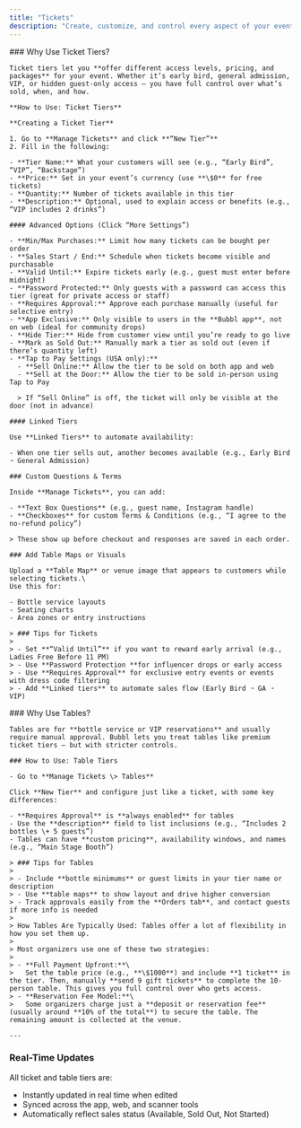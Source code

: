 ```yaml
---
title: "Tickets"
description: "Create, customize, and control every aspect of your event’s ticketing — from general admission to high-end tables — with complete flexibility and precision."
---
```



<Tabs>
  <Tab title="Tickets">
    ### Why Use Ticket Tiers?

    Ticket tiers let you **offer different access levels, pricing, and packages** for your event. Whether it’s early bird, general admission, VIP, or hidden guest-only access — you have full control over what’s sold, when, and how.

    **How to Use: Ticket Tiers**

    **Creating a Ticket Tier**

    1. Go to **Manage Tickets** and click **“New Tier”**
    2. Fill in the following:

    - **Tier Name:** What your customers will see (e.g., “Early Bird”, “VIP”, “Backstage”)
    - **Price:** Set in your event’s currency (use **\$0** for free tickets)
    - **Quantity:** Number of tickets available in this tier
    - **Description:** Optional, used to explain access or benefits (e.g., “VIP includes 2 drinks”)

    #### Advanced Options (Click “More Settings”)

    - **Min/Max Purchases:** Limit how many tickets can be bought per order
    - **Sales Start / End:** Schedule when tickets become visible and purchasable
    - **Valid Until:** Expire tickets early (e.g., guest must enter before midnight)
    - **Password Protected:** Only guests with a password can access this tier (great for private access or staff)
    - **Requires Approval:** Approve each purchase manually (useful for selective entry)
    - **App Exclusive:** Only visible to users in the **Bubbl app**, not on web (ideal for community drops)
    - **Hide Tier:** Hide from customer view until you’re ready to go live
    - **Mark as Sold Out:** Manually mark a tier as sold out (even if there’s quantity left)
    - **Tap to Pay Settings (USA only):**
      - **Sell Online:** Allow the tier to be sold on both app and web
      - **Sell at the Door:** Allow the tier to be sold in-person using Tap to Pay

      > If “Sell Online” is off, the ticket will only be visible at the door (not in advance)

    #### Linked Tiers

    Use **Linked Tiers** to automate availability:

    - When one tier sells out, another becomes available (e.g., Early Bird ➝ General Admission)

    ### Custom Questions & Terms

    Inside **Manage Tickets**, you can add:

    - **Text Box Questions** (e.g., guest name, Instagram handle)
    - **Checkboxes** for custom Terms & Conditions (e.g., “I agree to the no-refund policy”)

    > These show up before checkout and responses are saved in each order.

    ### Add Table Maps or Visuals

    Upload a **Table Map** or venue image that appears to customers while selecting tickets.\
    Use this for:

    - Bottle service layouts
    - Seating charts
    - Area zones or entry instructions

    > ### Tips for Tickets
    >
    > - Set **“Valid Until”** if you want to reward early arrival (e.g., Ladies Free Before 11 PM)
    > - Use **Password Protection **for influencer drops or early access
    > - Use **Requires Approval** for exclusive entry events or events with dress code filtering
    > - Add **Linked tiers** to automate sales flow (Early Bird ➝ GA ➝ VIP)
  </Tab>
  <Tab title="Tables">
    ### Why Use Tables?

    Tables are for **bottle service or VIP reservations** and usually require manual approval. Bubbl lets you treat tables like premium ticket tiers — but with stricter controls.

    ### How to Use: Table Tiers

    - Go to **Manage Tickets \> Tables**

    Click **New Tier** and configure just like a ticket, with some key differences:

    - **Requires Approval** is **always enabled** for tables
    - Use the **description** field to list inclusions (e.g., “Includes 2 bottles \+ 5 guests”)
    - Tables can have **custom pricing**, availability windows, and names (e.g., “Main Stage Booth”)

    > ### Tips for Tables
    >
    > - Include **bottle minimums** or guest limits in your tier name or description
    > - Use **table maps** to show layout and drive higher conversion
    > - Track approvals easily from the **Orders tab**, and contact guests if more info is needed
    >
    > How Tables Are Typically Used: Tables offer a lot of flexibility in how you set them up.
    >
    > Most organizers use one of these two strategies:
    >
    > - **Full Payment Upfront:**\
    >   Set the table price (e.g., **\$1000**) and include **1 ticket** in the tier. Then, manually **send 9 gift tickets** to complete the 10-person table. This gives you full control over who gets access.
    > - **Reservation Fee Model:**\
    >   Some organizers charge just a **deposit or reservation fee** (usually around **10% of the total**) to secure the table. The remaining amount is collected at the venue.

    ---
  </Tab>
</Tabs>

### Real-Time Updates

All ticket and table tiers are:

- Instantly updated in real time when edited
- Synced across the app, web, and scanner tools
- Automatically reflect sales status (Available, Sold Out, Not Started)